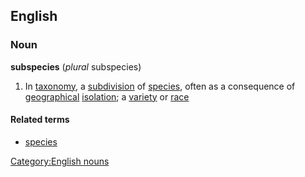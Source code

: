 ==English==
===Noun===
'''subspecies''' (''plural'' subspecies)

#In [[taxonomy]], a [[subdivision]] of [[species]], often as a consequence of [[geographical]] [[isolation]]; a [[variety]] or [[race]]

====Related terms====
*[[species]]

[[Category:English nouns]]